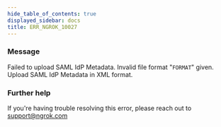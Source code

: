 ```yaml
---
hide_table_of_contents: true
displayed_sidebar: docs
title: ERR_NGROK_10027
---
```


### Message

Failed to upload SAML IdP Metadata. Invalid file format "`FORMAT`" given. Upload SAML IdP Metadata in XML format.

<ErrorDetails />

### Further help

If you're having trouble resolving this error, please reach out to [support@ngrok.com](mailto:support@ngrok.com?subject=Help%20with%20ERR_NGROK_10027)
